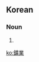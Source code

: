 {{also|礦業|矿业|鉱業}}
==Korean==
{{ko-hanjatab}}

===Noun===
{{ko-noun|hj|hangeul=광업}}

# {{hanja form of|광업|[[mining]]}}

[[ko:鑛業]]